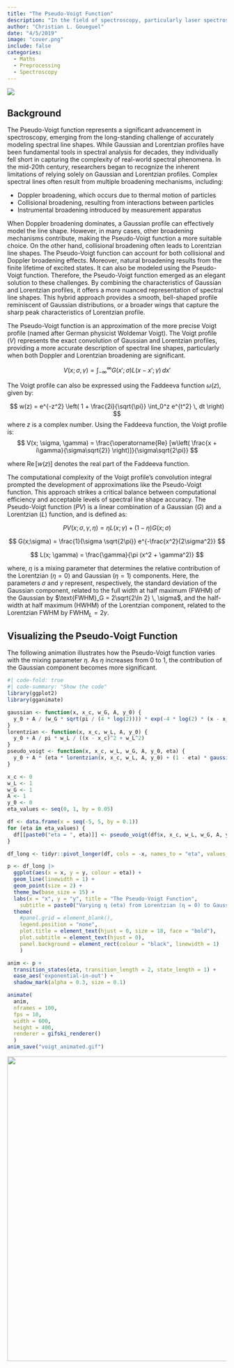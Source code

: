 ```yaml
---
title: "The Pseudo-Voigt Function"
description: "In the field of spectroscopy, particularly laser spectroscopy, accurately modeling spectral line shapes is crucial for extracting valuable information about the physical and chemical properties of matter. One such function is the Pseudo-Voigt function which is a versatile tool that combines the best aspects of two fundamental line shapes: Gaussian and Lorentzian profiles."
author: "Christian L. Goueguel"
date: "4/5/2019"
image: "cover.png"
include: false
categories:
  - Maths
  - Preprocessing
  - Spectroscopy
---
```


::: justified
![](cover.png){fig-align="center"}

## Background

The Pseudo-Voigt function represents a significant advancement in spectroscopy, emerging from the long-standing challenge of accurately modeling spectral line shapes. While Gaussian and Lorentzian profiles have been fundamental tools in spectral analysis for decades, they individually fell short in capturing the complexity of real-world spectral phenomena. In the mid-20th century, researchers began to recognize the inherent limitations of relying solely on Gaussian and Lorentzian profiles. Complex spectral lines often result from multiple broadening mechanisms, including:

-   Doppler broadening, which occurs due to thermal motion of particles
-   Collisional broadening, resulting from interactions between particles
-   Instrumental broadening introduced by measurement apparatus

When Doppler broadening dominates, a Gaussian profile can effectively model the line shape. However, in many cases, other broadening mechanisms contribute, making the Pseudo-Voigt function a more suitable choice. On the other hand, collisional broadening often leads to Lorentzian line shapes. The Pseudo-Voigt function can account for both collisional and Doppler broadening effects. Moreover, natural broadening results from the finite lifetime of excited states. It can also be modeled using the Pseudo-Voigt function. Therefore, the Pseudo-Voigt function emerged as an elegant solution to these challenges. By combining the characteristics of Gaussian and Lorentzian profiles, it offers a more nuanced representation of spectral line shapes. This hybrid approach provides a smooth, bell-shaped profile reminiscent of Gaussian distributions, or a broader wings that capture the sharp peak characteristics of Lorentzian profile.

The Pseudo-Voigt function is an approximation of the more precise Voigt profile (named after German physicist Woldemar Voigt). The Voigt profile ($V$) represents the exact convolution of Gaussian and Lorentzian profiles, providing a more accurate description of spectral line shapes, particularly when both Doppler and Lorentzian broadening are significant.

$$
V(x;\sigma,\gamma) = \int_{-\infty}^{\infty} G(x';\sigma) L(x - x';\gamma) \, dx'
$$

The Voigt profile can also be expressed using the Faddeeva function $\omega(z)$, given by:

$$
w(z) = e^{-z^2} \left( 1 + \frac{2i}{\sqrt{\pi}} \int_0^z e^{t^2} \, dt \right)
$$ where $z$ is a complex number. Using the Faddeeva function, the Voigt profile is: $$
V(x; \sigma, \gamma) = \frac{\operatorname{Re} [w\left( \frac{x + i\gamma}{\sigma\sqrt{2}} \right)]}{\sigma\sqrt{2\pi}}
$$

where $\operatorname{Re}[w(z)]$ denotes the real part of the Faddeeva function.

The computational complexity of the Voigt profile's convolution integral prompted the development of approximations like the Pseudo-Voigt function. This approach strikes a critical balance between computational efficiency and acceptable levels of spectral line shape accuracy. The Pseudo-Voigt function ($PV$) is a linear combination of a Gaussian ($G$) and a Lorentzian ($L$) function, and is defined as:

$$
PV(x;\sigma,\gamma,\eta) = ηL(x;\gamma) + (1-η)G(x;\sigma)
$$

$$
G(x;\sigma) = \frac{1}{\sigma \sqrt{2\pi}} e^{-\frac{x^2}{2\sigma^2}}
$$

$$
L(x; \gamma) = \frac{\gamma}{\pi (x^2 + \gamma^2)}
$$

where, $\eta$ is a mixing parameter that determines the relative contribution of the Lorentzian ($\eta = 0$) and Gaussian ($\eta = 1$) components. Here, the parameters $\sigma$ and $\gamma$ represent, respectively, the standard deviation of the Gaussian component, related to the full width at half maximum (FWHM) of the Gaussian by $\text{FWHM}_G = 2\sqrt{2\ln 2} \, \sigma$, and the half-width at half maximum (HWHM) of the Lorentzian component, related to the Lorentzian FWHM by $\text{FWHM}_L = 2\gamma$.

## Visualizing the Pseudo-Voigt Function

The following animation illustrates how the Pseudo-Voigt function varies with the mixing parameter $\eta$. As $\eta$ increases from 0 to 1, the contribution of the Gaussian component becomes more significant.

```r
#| code-fold: true
#| code-summary: "Show the code"
library(ggplot2)
library(gganimate)

gaussian <- function(x, x_c, w_G, A, y_0) {
  y_0 + A / (w_G * sqrt(pi / (4 * log(2)))) * exp(-4 * log(2) * (x - x_c)^2 / w_G^2)
}
lorentzian <- function(x, x_c, w_L, A, y_0) {
  y_0 + A / pi * w_L / ((x - x_c)^2 + w_L^2)
}
pseudo_voigt <- function(x, x_c, w_L, w_G, A, y_0, eta) {
  y_0 + A * (eta * lorentzian(x, x_c, w_L, A, y_0) + (1 - eta) * gaussian(x, x_c, w_G, A, y_0))
}

x_c <- 0
w_L <- 1
w_G <- 1
A <- 1
y_0 <- 0
eta_values <- seq(0, 1, by = 0.05)

df <- data.frame(x = seq(-5, 5, by = 0.1))
for (eta in eta_values) {
  df[[paste0("eta = ", eta)]] <- pseudo_voigt(df$x, x_c, w_L, w_G, A, y_0, eta)
}

df_long <- tidyr::pivot_longer(df, cols = -x, names_to = "eta", values_to = "y")

p <- df_long |> 
  ggplot(aes(x = x, y = y, colour = eta)) +
  geom_line(linewidth = 1) +
  geom_point(size = 2) +
  theme_bw(base_size = 15) +
  labs(x = "x", y = "y", title = "The Pseudo-Voigt Function",
    subtitle = paste0("Varying η (eta) from Lorentzian (η = 0) to Gaussian (η = 1): ", "{closest_state}")) +
  theme(
    #panel.grid = element_blank(), 
    legend.position = "none",
    plot.title = element_text(hjust = 0, size = 18, face = "bold"),
    plot.subtitle = element_text(hjust = 0),
    panel.background = element_rect(colour = "black", linewidth = 1)
    )

anim <- p +
  transition_states(eta, transition_length = 2, state_length = 1) +
  ease_aes('exponential-in-out') +
  shadow_mark(alpha = 0.3, size = 0.1)

animate(
  anim, 
  nframes = 100, 
  fps = 10, 
  width = 600, 
  height = 400, 
  renderer = gifski_renderer()
  )
anim_save("voigt_animated.gif")
```

![](voigt_animated.gif){fig-align="center" width="700"}
:::
